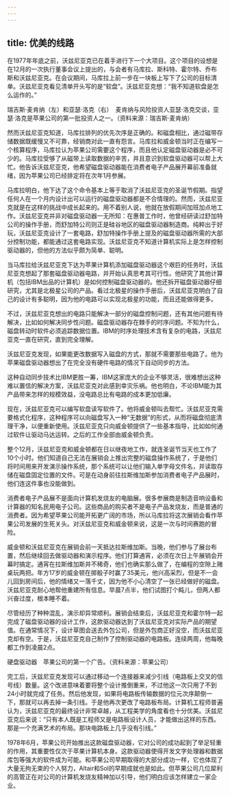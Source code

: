 ```yaml
---
---
---
```

title: 优美的线路
---




在1977年年底之前，沃兹尼亚克已在着手进行下一个大项目。这个项目的设想是在12月的一次执行董事会议上提出的，与会者有马库拉、斯科特、霍尔特、乔布斯和沃兹尼亚克。在会议期间，马库拉上前一步在一块板上写下了公司的目标清单。沃兹尼亚克看见清单开头写的是“软盘”。沃兹尼亚克想：“我不知道软盘是怎么运作的。”



瑞吉斯·麦肯纳（左）和亚瑟·洛克（右）　麦肯纳与风险投资人亚瑟·洛克交谈，亚瑟·洛克是苹果公司的第一批投资人之一。（资料来源：瑞吉斯·麦肯纳）

然而沃兹尼亚克知道，马库拉排列的优先次序是正确的。和磁盘相比，通过磁带存储数据既缓慢又不可靠，经销商对此一直有怨言。马库拉和威金顿当时正在编写一个核算程序，马库拉认为苹果公司需要这个程序，而且他认定磁盘驱动器是必不可少的。马库拉受够了从磁带上读取数据的辛苦，并且意识到软盘驱动器可以帮上大忙。他告诉沃兹尼亚克，他希望磁盘驱动器能在消费者电子产品展开幕前准备就绪，因为苹果公司已经排定将在次年1月参展。

马库拉明白，他下达了这个命令基本上等于取消了沃兹尼亚克的圣诞节假期。指望任何人在一个月内设计出可以运行的磁盘驱动器都是不合情理的。然而，沃兹尼亚克就是在这样的挑战中成长起来的。用不着别人说，他就在放假期间加班加点地工作。沃兹尼亚克并非对磁盘驱动器一无所知：在惠普工作时，他曾经研读过舒加特公司的操作手册，而舒加特公司则正是硅谷地区的磁盘驱动器制造商。纯粹出于好玩，沃兹尼亚克设计了一套电路，舒加特操作手册上提及的磁盘驱动器所需的大部分控制功能，都能通过这套电路实现。沃兹尼亚克不知道计算机实际上是怎样控制驱动器的，但他的方法似乎颇为简单、聪明。

当马库拉给沃兹尼亚克下达为苹果计算机添加磁盘驱动器这个艰巨的任务时，沃兹尼亚克想起了那套磁盘驱动器电路，并开始认真思考其可行性。他研究了其他计算机（包括IBM出品的计算机）是如何控制磁盘驱动器的。他还拆开磁盘驱动器仔细研究，尤其是北极星公司的产品。看过北极星的操作手册后，沃兹尼亚克明白了自己的设计有多聪明，因为他的电路可以实现北极星的功能，而且还能做得更多。

不过，沃兹尼亚克想出的电路只能解决一部分的磁盘控制问题，还有其他问题有待解决，比如如何解决同步性问题。磁盘驱动器存在棘手的时序问题。不知为什么，磁盘转动时软件必须追踪数据位置。IBM的时序处理技术含有复杂的电路，沃兹尼亚克一直在研究，直到完全理解。

沃兹尼亚克发现，如果能更改数据写入磁盘的方式，那就不需要那些电路了。他为苹果磁盘驱动器想出了在完全没有硬件电路的情况下自动同步的方法。

这种自动同步技术比IBM更胜一筹，IBM这家庞大的企业不够灵活，很难想出这种难以置信的解决方案，沃兹尼亚克对此感到幸灾乐祸。他也明白，不论IBM能为其产品带来怎样的规模效益，没电路总比有电路的成本更加低廉。

现在，沃兹尼亚克可以编写软盘读写软件了。他将威金顿叫去帮忙。沃兹尼亚克需要格式化程序，这种程序可以向磁盘写入一种“无数据”的形式，从而将磁盘彻底清理干净，以便重新使用。沃兹尼亚克只向威金顿提供了一些基本指导，比如如何通过软件让驱动马达运转。之后的工作全部由威金顿负责。

整个12月，沃兹尼亚克和威金顿都在日以继夜地工作，就连圣诞节当天也工作了10个小时。他们知道自己无法在展销会上推出完整的磁盘操作系统了，于是他们将时间用来开发演示操作系统，那个系统可以让他们输入单字母文件名，并读取存储在磁盘固定位置的文件。可是在动身前往拉斯维加斯参加消费者电子产品展时，他们连这件事也没能做到。

消费者电子产品展不是面向计算机发烧友的电脑展。很多参展商是制造音响设备和计算器的知名民用电子公司。这些商品的购买者不是电子产品发烧友，而是普通的消费者。因为希望苹果公司能开拓更广阔的市场，所以马库拉将这次展销会看作苹果公司发展的生死关头。对沃兹尼亚克和威金顿来说，这是一次与时间赛跑的冒险。

威金顿和沃兹尼亚克在展销会前一天抵达拉斯维加斯。当晚，他们参与了展台布置，然后继续回去做驱动器和演示程序。他们打算通宵，必须在次日上午展销会开幕时搞定。通宵在拉斯维加斯并不稀奇，他们也确实那么做了，在编程的空隙上赌桌玩两把。年方17岁的威金顿在掷骰子时赢了35美元，他兴高采烈，但是不一会儿回到房间后，他的情绪又一落千丈，因为他不小心清空了一张已经做好的磁盘。沃兹尼亚克耐心地帮他重建所有信息。早晨7点半，他们试图打个盹儿，但两人都兴奋过度，根本睡不着。

尽管经历了种种混乱，演示却异常顺利。展销会结束后，沃兹尼亚克和霍尔特一起完成了磁盘驱动器的设计工作，这款驱动器达到了沃兹尼亚克对实际产品的期望值。在通常情况下，设计草图会送去外包公司，但是外包商正好没空，而沃兹尼亚克却有空。于是，沃兹尼亚克自己制作了控制驱动器的电路板。连续两周，他每晚都工作到凌晨2点。



硬盘驱动器　苹果公司的第一个广告。（资料来源：苹果公司）

完工后，沃兹尼亚克发现可以通过移动一个连接器来减少引线（电路板上交叉的信号线）数量。这个改进意味着要将整个设计推倒重来，不过他这一次只用了不到24小时就完成了任务。然后他发现，如果将电路板传输数据的位元次序颠倒一下，那就可以再去掉一条引线。于是他再次更改了电路板布局。计算机工程师普遍认为，沃兹尼亚克的最终设计非常卓越，从工程美学的角度看也十分优美。沃兹尼亚克后来说：“只有本人既是工程师又是电路板设计人员，才能做出这样的东西。那是一个充满艺术的布局。那块电路板上几乎没有引线。”

1978年6月，苹果公司开始推出这款磁盘驱动器，它对公司的成功起到了举足轻重的作用，其重要性仅次于苹果计算机本身。这款驱动器使得开发文字处理器和数据库包等强大的软件成为可能。和苹果公司早期取得的大部分成功一样，它也体现了大量无拘无束的个人努力，Altair和Sol的早期成就也是如此。但苹果公司几位犀利的高管正在对公司的计算机发烧友精神加以引导，他们明白应该怎样建立一家企业。